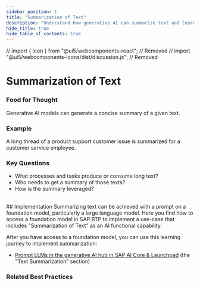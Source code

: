 ```yaml
---
sidebar_position: 1
title: "Summarization of Text"
description: "Understand how generative AI can summarize text and learn how to implement this capability using SAP BTP."
hide_title: true
hide_table_of_contents: true
---
```


// import { Icon } from "@ui5/webcomponents-react"; // Removed
// import "@ui5/webcomponents-icons/dist/discussion.js"; // Removed

<PageViewTracker featureName="" />

<div className="hero-header">
  <h1>Summarization of Text</h1>
</div>

### Food for Thought

Generative AI models can generate a concise summary of a given text.

### Example

A long thread of a product support customer issue is summarized for a customer service employee.

### Key Questions

- What processes and tasks produce or consume long text?
- Who needs to get a summary of those texts?
- How is the summary leveraged?

<br />

<div className="section-with-background blue">
  ## Implementation
  Summarizing text can be achieved with a prompt on a foundation model, particularly a large language model. Here you find how to access a foundation model in SAP BTP to implement a use-case that includes "Summarization of Text" as an AI functional capability.
  
  After you have access to a foundation model, you can use this learning journey to implement summarization:
  - [Prompt LLMs in the generative AI hub in SAP AI Core & Launchpad](https://developers.sap.com/tutorials/ai-core-generative-ai.html#4d5c2ade-6b4e-4db9-aa5c-13e291a3c5ee) (the "Text Summarization" section)

### Related Best Practices

<ul className="button-grid">
  <IconLinkButton href="/docs/technical-view/generative-ai/plain/" text="Plain (Foundational Model Access)" />
</ul>

</div>
